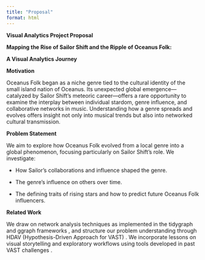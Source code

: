 ```yaml
---
title: "Proposal"
format: html
---
```


**Visual Analytics Project Proposal**

**Mapping the Rise of Sailor Shift and the Ripple of Oceanus Folk:**

**A Visual Analytics Journey**

**Motivation**

Oceanus Folk began as a niche genre tied to the cultural identity of the small island nation of Oceanus. Its unexpected global emergence—catalyzed by Sailor Shift’s meteoric career—offers a rare opportunity to examine the interplay between individual stardom, genre influence, and collaborative networks in music. Understanding how a genre spreads and evolves offers insight not only into musical trends but also into networked cultural transmission.

**Problem Statement**

We aim to explore how Oceanus Folk evolved from a local genre into a global phenomenon, focusing particularly on Sailor Shift's role. We investigate:

-   How Sailor's collaborations and influence shaped the genre.

-   The genre's influence on others over time.

-   The defining traits of rising stars and how to predict future Oceanus Folk influencers.

**Related Work**

We draw on network analysis techniques as implemented in the tidygraph and ggraph frameworks , and structure our problem understanding through HDAV (Hypothesis-Driven Approach for VAST) . We incorporate lessons on visual storytelling and exploratory workflows using tools developed in past VAST challenges .
